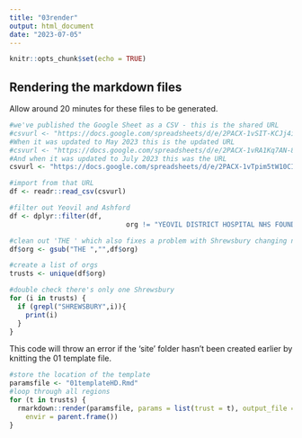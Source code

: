 ```yaml
---
title: "03render"
output: html_document
date: "2023-07-05"
---
```


```r
knitr::opts_chunk$set(echo = TRUE)
```

## Rendering the markdown files

Allow around 20 minutes for these files to be generated. 

```r
#we've published the Google Sheet as a CSV - this is the shared URL
#csvurl <- "https://docs.google.com/spreadsheets/d/e/2PACX-1vSIT-KCJj4it0auzVs860dF1TGO03PXqb9vtW0LLei8vbA3nS7Ptog1TQUmAgmbeQ1o3liMuW4MEA-W/pub?gid=1583283928&single=true&output=csv"
#When it was updated to May 2023 this is the updated URL
#csvurl <- "https://docs.google.com/spreadsheets/d/e/2PACX-1vRA1Kq7AN-8jFTXKTSlGknktV9OBWVpHJqQ-Roipzr33nTCnTt_DKtm2I5Vw1-PWpBnstC1BGXvMPGZ/pub?gid=300228525&single=true&output=csv"
#And when it was updated to July 2023 this was the URL
csvurl <- "https://docs.google.com/spreadsheets/d/e/2PACX-1vTpim5tW10CI4Zopcq2RDbw8NhynxgWmq8bR6nVIzVG7S-3YFoq_XUeWeAA-c_u_wTBHxORx0lAXs_6/pub?gid=300228525&single=true&output=csv"

#import from that URL
df <- readr::read_csv(csvurl)

#filter out Yeovil and Ashford
df <- dplyr::filter(df, 
                             org != "YEOVIL DISTRICT HOSPITAL NHS FOUNDATION TRUST") %>% dplyr::filter(org != "ASHFORD AND ST PETER'S HOSPITALS NHS FOUNDATION TRUST")

#clean out 'THE ' which also fixes a problem with Shrewsbury changing name partway through
df$org <- gsub("THE ","",df$org)

#create a list of orgs
trusts <- unique(df$org)

#double check there's only one Shrewsbury
for (i in trusts) {
  if (grepl("SHREWSBURY",i)){
    print(i)
  }
}

```

This code will throw an error if the 'site' folder hasn't been created earlier by knitting the 01 template file. 

```r
#store the location of the template 
paramsfile <- "01templateHD.Rmd"
#loop through all regions 
for (t in trusts) {
  rmarkdown::render(paramsfile, params = list(trust = t), output_file = paste(sep="",'site/',stringr::str_replace_all(stringr::str_replace_all(t," ","-"),"'",""),'.md'),
    envir = parent.frame())
}
```


